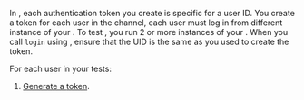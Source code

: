 
In <Vg k="MESS" />, each authentication token you create is specific for a user ID. You create a token for each
user in the channel, each user must log in from different instance of your <Vpl k="CLIENT" />.
To test <Vg k="MESS" />, you run 2 or more instances of your <Vpl k="CLIENT" /> . When you call `login` using <Vg
k="MESS_SDK" />, ensure that the UID is the same as you used to create the token.

For each user in your tests:

1. [Generate a <Vg k="MESS" /> token](../reference/manage-agora-account#generate-a-temporary-token).

<Android />
<Ios />
<ReactNative />
<Unity />
<Web />
<Windows />
